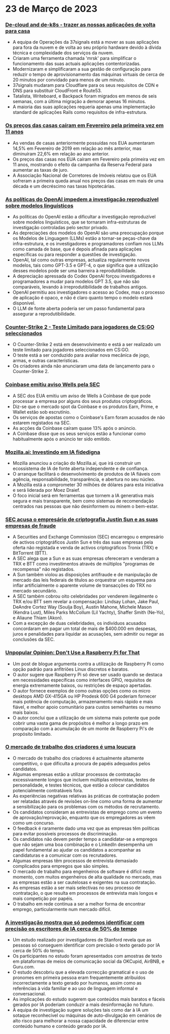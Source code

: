 

<CallToAction />

<Steps>

# 23 de Março de 2023

### [De-cloud and de-k8s - trazer as nossas aplicações de volta para casa](https://dev.37signals.com/bringing-our-apps-back-home/?ref=hackernewsgpt.com)

- A equipa de Operações da 37signals está a mover as suas aplicações para fora da nuvem e de volta ao seu próprio hardware devido à dívida técnica e complexidade dos serviços da nuvem.
- Criaram uma ferramenta chamada 'mrsk' para simplificar o funcionamento das suas actuais aplicações contentorizadas.
- Modernizaram e simplificaram a sua gestão de configuração para reduzir o tempo de aprovisionamento das máquinas virtuais de cerca de 20 minutos por convidado para menos de um minuto.
- 37signals mudaram para Cloudflare para os seus requisitos de CDN e DNS para substituir CloudFront e Route53.
- Tatalista, Writeboard, e Backpack foram migrados em menos de seis semanas, com a última migração a demorar apenas 16 minutos.
- A maioria das suas aplicações requeria apenas uma implementação standard de aplicações Rails como requisitos de infra-estrutura.

### [Os preços das casas caíram em Fevereiro pela primeira vez em 11 anos](https://www.wsj.com/articles/home-prices-fell-in-february-for-first-time-in-11-years-73df0107?ref=hackernewsgpt.com)

- As vendas de casas anteriormente possuídas nos EUA aumentaram 14,5% em Fevereiro de 2019 em relação ao mês anterior, mas diminuíram 22,6% em relação ao ano anterior.
- Os preços das casas nos EUA caíram em Fevereiro pela primeira vez em 11 anos, mostrando o efeito da campanha da Reserva Federal para aumentar as taxas de juro.
- A Associação Nacional de Corretores de Imóveis relatou que os EUA sofreram a primeira queda anual nos preços das casas em mais de uma década e um decréscimo nas taxas hipotecárias.

### [As políticas do OpenAI impedem a investigação reproduzível sobre modelos linguísticos](https://aisnakeoil.substack.com/p/openais-policies-hinder-reproducible?ref=hackernewsgpt.com)

- As políticas do OpenAI estão a dificultar a investigação reproduzível sobre modelos linguísticos, que se tornaram infra-estruturas de investigação controladas pelo sector privado.
- As depreciações dos modelos do OpenAI são uma preocupação porque os Modelos de Linguagem (LLMs) estão a tornar-se peças-chave da infra-estrutura, e os investigadores e programadores confiam nos LLMs como camada de base, que é depois afinada para aplicações específicas ou para responder a questões de investigação.
- OpenAI, tal como outras empresas, actualiza regularmente novos modelos, tais como GPT-3.5 e GPT-4, o que significa que a utilização desses modelos pode ser uma barreira à reprodutibilidade.
- A depreciação apressada do Codex OpenAI forçou investigadores e programadores a mudar para modelos GPT 3.5, que não são comparáveis, levando à irreprodutibilidade de trabalhos antigos.
- OpenAI permitiu aos investigadores o acesso ao Codex, mas o processo de aplicação é opaco, e não é claro quanto tempo o modelo estará disponível.
- O LLM de fonte aberta poderia ser um passo fundamental para assegurar a reprodutibilidade.

### [Counter-Strike 2 - Teste Limitado para jogadores de CS:GO seleccionados](https://counter-strike.net/cs2?ref=hackernewsgpt.com)

- O Counter-Strike 2 está em desenvolvimento e está a ser realizado um teste limitado para jogadores seleccionados em CS:GO.
- O teste está a ser conduzido para avaliar nova mecânica de jogo, armas, e outras características.
- Os criadores ainda não anunciaram uma data de lançamento para o Counter-Strike 2.

### [Coinbase emitiu aviso Wells pela SEC](https://www.reuters.com/legal/coinbase-issued-wells-notice-by-sec-2023-03-22/?ref=hackernewsgpt.com)

- A SEC dos EUA emitiu um aviso de Wells à Coinbase de que pode processar a empresa por alguns dos seus produtos criptográficos.
- Diz-se que o mercado spot da Coinbase e os produtos Earn, Prime, e Wallet estão sob escrutínio.
- Os serviços de apostas como o Coinbase's Earn foram acusados de não estarem registados na SEC.
- As acções da Coinbase caíram quase 13% após o anúncio.
- A Coinbase disse que os seus serviços estão a funcionar como habitualmente após o anúncio ter sido emitido.

### [Mozilla.ai: Investindo em IA fidedigna](https://blog.mozilla.org/en/mozilla/introducing-mozilla-ai-investing-in-trustworthy-ai/?ref=hackernewsgpt.com)

- Mozilla anunciou a criação do Mozilla.ai, que irá construir um ecossistema de IA de fonte aberta independente e de confiança.
- O arranque facilitará o desenvolvimento de produtos de IA fiáveis com agência, responsabilidade, transparência, e abertura no seu núcleo.
- A Mozilla está a comprometer 30 milhões de dólares para esta iniciativa e será liderada por Moez Draief.
- O foco inicial será em ferramentas que tornem a IA generativa mais segura e mais transparente, bem como sistemas de recomendação centrados nas pessoas que não desinformem ou minem o bem-estar.

### [SEC acusa o empresário de criptografia Justin Sun e as suas empresas de fraude](https://www.sec.gov/news/press-release/2023-59?ref=hackernewsgpt.com)

- A Securities and Exchange Commission (SEC) encarregou o empresário de activos criptográficos Justin Sun e três das suas empresas pela oferta não registada e venda de activos criptográficos Tronix (TRX) e BitTorrent (BTT).
- A SEC alega que a Sun e as suas empresas ofereceram e venderam a TRX e BTT como investimentos através de múltiplos "programas de recompensa" não registados.
- A Sun também violou as disposições antifraude e de manipulação de mercado das leis federais de títulos ao orquestrar um esquema para inflar artificialmente o aparente volume de transacções do TRX no mercado secundário.
- A SEC também cobrou oito celebridades por venderem ilegalmente o TRX e/ou BTT sem revelar a compensação: Lindsay Lohan, Jake Paul, DeAndre Cortez Way (Soulja Boy), Austin Mahone, Michele Mason (Kendra Lust), Miles Parks McCollum (Lil Yachty), Shaffer Smith (Ne-Yo), e Aliaune Thiam (Akon).
- Com a excepção de duas celebridades, os indivíduos acusados concordaram em pagar um total de mais de $400.000 em despesas, juros e penalidades para liquidar as acusações, sem admitir ou negar as conclusões da SEC.

### [Unpopular Opinion: Don't Use a Raspberry Pi for That](https://set-inform.com/2021/08/24/unpopular-opinion-dont-use-a-raspberry-pi-for-that/?ref=hackernewsgpt.com)

- Um post de blogue argumenta contra a utilização de Raspberry Pi como opção padrão para anfitriões Linux discretos e baratos.
- O autor sugere que Raspberry Pi só deve ser usado quando se destaca em necessidades específicas como interfaces GPIO, requisitos de energia extremamente baixos, ou restrições de espaço apertadas.
- O autor fornece exemplos de como outras opções como os micro desktops AMD GX-415GA ou HP Prodesk 600 G4 poderiam fornecer mais potência de computação, armazenamento mais rápido e mais fiável, e melhor apoio comunitário para custos semelhantes ou mesmo mais baixos.
- O autor conclui que a utilização de um sistema mais potente que pode cobrir uma vasta gama de propósitos é melhor a longo prazo em comparação com a acumulação de um monte de Raspberry Pi's de propósito limitado.

### [O mercado de trabalho dos criadores é uma loucura](https://old.reddit.com/r/ExperiencedDevs/comments/11xq5cz/the_developer_job_market_is_insane_right_now/?ref=hackernewsgpt.com)

- O mercado de trabalho dos criadores é actualmente altamente competitivo, o que dificulta a procura de papéis adequados pelos candidatos.
- Algumas empresas estão a utilizar processos de contratação excessivamente longos que incluem múltiplas entrevistas, testes de personalidade, e testes técnicos, que estão a colocar candidatos potencialmente contratáveis fora.
- As experiências negativas relativas às práticas de contratação podem ser relatadas através de revisões on-line como uma forma de aumentar a sensibilização para os problemas com os métodos de recrutamento.
- Os candidatos consideram as entrevistas de emprego como um evento de aprovação/reprovação, enquanto que os empregadores as vêem como um concurso.
- O feedback é raramente dado uma vez que as empresas têm políticas para evitar possíveis processos de discriminação.
- Os candidatos não devem perder tempo a candidatar-se a empregos que não sejam uma boa combinação e o LinkedIn desempenha um papel fundamental ao ajudar os candidatos a acompanhar as candidaturas e a comunicar com os recrutadores.
- Algumas empresas têm processos de entrevista demasiado complicados para empregos que são simples.
- O mercado de trabalho para engenheiros de software é difícil neste momento, com muitos engenheiros de alta qualidade no mercado, mas as empresas estão a ser cautelosas e exigentes na sua contratação.
- As empresas estão a ser mais selectivas no seu processo de contratação, o que resulta em processos de entrevista mais longos e mais competição por papéis.
- O trabalho em rede continua a ser a melhor forma de encontrar emprego, particularmente num mercado difícil.

### [A investigação mostra que só podemos identificar com precisão os escritores de IA cerca de 50% do tempo](https://hai.stanford.edu/news/was-written-human-or-ai-tsu?ref=hackernewsgpt.com)

- Um estudo realizado por investigadores de Stanford revela que as pessoas só conseguem identificar com precisão o texto gerado por IA cerca de 50% do tempo.
- Os participantes no estudo foram apresentados com amostras de texto em plataformas de meios de comunicação social da OKCupid, AirBNB, e Guru.com.
- O estudo descobriu que a elevada correcção gramatical e o uso de pronomes em primeira pessoa eram frequentemente atribuídos incorrectamente a texto gerado por humanos, assim como as referências à vida familiar e ao uso de linguagem informal e conversacional.
- As implicações do estudo sugerem que conteúdos mais baratos e fáceis gerados por IA poderiam conduzir a mais desinformação no futuro.
- A equipa de investigação sugere soluções tais como dar à IA um sotaque reconhecível ou máquinas de auto-divulgação em cenários de alto risco para melhorar a nossa capacidade de diferenciar entre conteúdo humano e conteúdo gerado por IA.

</Steps>
